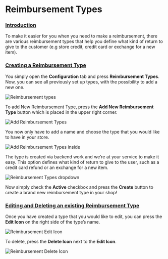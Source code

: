 # Reimbursement Types

### [Introduction](reimbursement-types.md#introduction) <a id="introduction"></a>

To make it easier for you when you need to make a reimbursement, there are various reimbursement types that help you define what kind of return to give to the customer \(e.g store credit, credit card or exchange for a new item\).

### [Creating a Reimbursement Type](reimbursement-types.md#creating-a-reimbursement-type) <a id="creating-a-reimbursement-type"></a>

You simply open the **Configuration** tab and press **Reimbursement Types**. Now, you can see all previously set up types, with the possibility to add a new one.

![Reimbursement types](/images//image%20%2836%29.png)

To add New Reimbursement Type, press the **Add New Reimbursement Type** button which is placed in the upper right corner.

![Add Reimbursement Types](/images//image%20%2826%29.png)

You now only have to add a name and choose the type that you would like to have in your store.

![Add Reimbursement Types inside](/images//image%20%2828%29.png)

The type is created via backend work and we’re at your service to make it easy. This option defines what kind of return to give to the user, such as a credit card refund or an exchange for a new item.

![Reimbursement Types dropdown](/images//image%20%2844%29.png)

Now simply check the **Active** checkbox and press the **Create** button to create a brand new reimbursement type in your shop!

### [Editing and Deleting an existing Reimbursement Type](reimbursement-types.md#editing-and-deleting-an-existing-reimbursement-type) <a id="editing-and-deleting-an-existing-reimbursement-type"></a>

Once you have created a type that you would like to edit, you can press the **Edit Icon** on the right side of the type’s name.

![Reimbursement Edit Icon](/images//image%20%2827%29.png)

To delete, press the **Delete Icon** next to the **Edit Icon**.

![Reimbursement Delete Icon](/images//image%20%2824%29.png)

